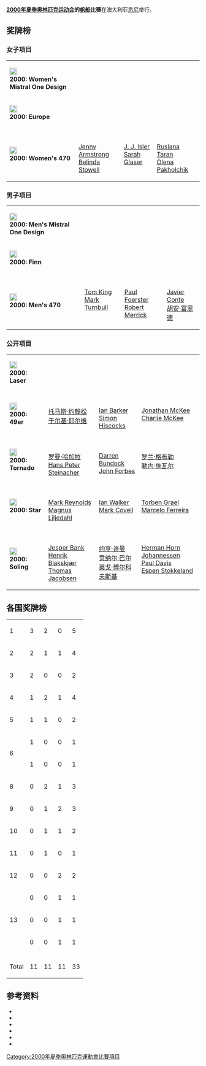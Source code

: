 '''[[2000年夏季奥林匹克运动会|2000年夏季奥林匹克运动会]]的[[帆船|帆船]]比赛'''在澳大利亚[[悉尼|悉尼]]举行。

==奖牌榜==
===女子项目===
{| {{MedalistTable|type=项目}}
 |-
|style="align:center;" | [[File:NO_Class_insigna.png|x20px]]<br>'''2000: Women's Mistral One Design'''
|style="vertical-align:top;"|{{flagIOCmedalist|[[亚历山德拉·森西尼|亚历山德拉·森西尼]]|ITA|2000年夏季}}
|style="vertical-align:top;"|{{flagIOCmedalist|[[阿梅莉·卢克斯|阿梅莉·卢克斯]]|GER|2000年夏季}}
|style="vertical-align:top;"|{{flagIOCmedalist|[[芭芭拉·肯德爾|芭芭拉·肯德爾]]|NZL|2000年夏季}}
|-
|style="align:center;" | [[File:Europe_insigna.png|x20px]]<br>'''2000: Europe'''
|style="vertical-align:top;"|{{flagIOCmedalist|[[Shirley_Robertson|Shirley Robertson]]|GBR|2000年夏季}}
|style="vertical-align:top;"|{{flagIOCmedalist|[[Margriet_Matthijsse|Margriet Matthijsse]]|NED|2000年夏季}}
|style="vertical-align:top;"|{{flagIOCmedalist|[[Serena_Amato|Serena Amato]]|ARG|2000年夏季}}
|-
| style="align:center;" | [[File:470_insigna.png|x20px]]<br>'''2000: Women's 470'''
|style="vertical-align:top;"|{{flagIOCteam|AUS|2000年夏季}}<br>[[Jenny_Armstrong|Jenny Armstrong]]<br>[[Belinda_Stowell|Belinda Stowell]]
|style="vertical-align:top;"|{{flagIOCteam|USA|2000年夏季}}<br>[[J._J._Isler|J. J. Isler]]<br>[[Sarah_Glaser|Sarah Glaser]]
|style="vertical-align:top;"|{{flagIOCteam|UKR|2000年夏季}}<br>[[Ruslana_Taran|Ruslana Taran]]<br>[[Olena_Pakholchik|Olena Pakholchik]]
|}

===男子项目===
{| {{MedalistTable|type=项目}}
|-
|style="align:center;" | [[File:NO_Class_insigna.png|x20px]]<br>'''2000: Men's Mistral One Design'''
|style="vertical-align:top;"|{{flagIOCmedalist|[[Christoph_Sieber|Christoph Sieber]]|AUT|2000年夏季}}
|style="vertical-align:top;"|{{flagIOCmedalist|[[Carlos_Espínola_(sailor)|Carlos Espinola]]|ARG|2000年夏季}}
|style="vertical-align:top;"|{{flagIOCmedalist|[[Aaron_McIntosh|Aaron McIntosh]]|NZL|2000年夏季}}
|-
|style="align:center;" | [[File:Finn_insigna.png|x20px]]<br>'''2000: Finn'''
|style="vertical-align:top;"|{{flagIOCmedalist|[[伊恩·珀西|伊恩·珀西]]|GBR|2000年夏季}}
|style="vertical-align:top;"|{{flagIOCmedalist|[[卢卡·德沃蒂|卢卡·德沃蒂]]|ITA|2000年夏季}}
|style="vertical-align:top;"|{{flagIOCmedalist|[[弗雷德里克·勒夫|弗雷德里克·勒夫]]|SWE|2000年夏季}}
|-
|style="align:center;" | [[File:470_insigna.png|x20px]]<br>'''2000: Men's 470'''
|style="vertical-align:top;"|{{flagIOCteam|AUS|2000年夏季}}<br>[[Tom_King_(sailor)|Tom King]]<br>[[Mark_Turnbull|Mark Turnbull]]
|style="vertical-align:top;"|{{flagIOCteam|USA|2000年夏季}}<br>[[Paul_Foerster|Paul Foerster]]<br>[[Robert_Merrick|Robert Merrick]]
|style="vertical-align:top;"|{{flagIOCteam|ARG|2000年夏季}}<br>[[Javier_Conte|Javier Conte]]<br>[[胡安·富恩德|胡安·富恩德]]
|}

===公开项目===
{| {{MedalistTable|type=项目}}
|-
|style="align:center;" | [[File:Sailing_laser.svg|x20px]]<br>'''2000: Laser'''
|style="vertical-align:top;"|{{flagIOCmedalist|[[Ben_Ainslie|Ben Ainslie]]|GBR|2000年夏季}}
|style="vertical-align:top;"|{{flagIOCmedalist|[[Robert_Scheidt|Robert Scheidt]]|BRA|2000年夏季}}
|style="vertical-align:top;"|{{flagIOCmedalist|[[Michael_Blackburn_(athlete)|Michael Blackburn]]|AUS|2000年夏季}}
|-
|style="align:center;" | [[File:49er_insigna.png|x20px]]<br>'''2000: 49er'''
|style="vertical-align:top;"|{{flagIOCteam|FIN|2000年夏季}}<br>[[托马斯·约翰松_(帆船运动员)|托马斯·约翰松]]<br>[[于尔基·耶尔维|于尔基·耶尔维]]
|style="vertical-align:top;"|{{flagIOCteam|GBR|2000年夏季}}<br>[[Ian_Barker_(sailor)|Ian Barker]]<br>[[Simon_Hiscocks|Simon Hiscocks]]
|style="vertical-align:top;"|{{flagIOCteam|USA|2000年夏季}}<br>[[Jonathan_McKee|Jonathan McKee]]<br>[[Charlie_McKee|Charlie McKee]]
|-
|style="align:center;" | [[File:Tornado_insigna.png|x20px]]<br>'''2000: Tornado'''
|style="vertical-align:top;"|{{flagIOCteam|AUT|2000年夏季}}<br>[[罗曼·哈加拉|罗曼·哈加拉]]<br>[[Hans_Peter_Steinacher|Hans Peter Steinacher]]
|style="vertical-align:top;"|{{flagIOCteam|AUS|2000年夏季}}<br>[[Darren_Bundock|Darren Bundock]]<br>[[John_Forbes_(sailor)|John Forbes]]
|style="vertical-align:top;"|{{flagIOCteam|GER|2000年夏季}}<br>[[罗兰·格布勒|罗兰·格布勒]]<br>[[勒内·施瓦尔|勒内·施瓦尔]]
|-
|style="align:center;" | [[File:NO_Class_insigna.png|x20px]]<br>'''2000: Star'''
|style="vertical-align:top;"|{{flagIOCteam|USA|2000年夏季}}<br>[[Mark_Reynolds_(sailor)|Mark Reynolds]]<br>[[Magnus_Liljedahl|Magnus Liljedahl]]
|style="vertical-align:top;"|{{flagIOCteam|GBR|2000年夏季}}<br>[[Ian_Walker_(sailor)|Ian Walker]]<br>[[Mark_Covell|Mark Covell]]
|style="vertical-align:top;"|{{flagIOCteam|BRA|2000年夏季}}<br>[[Torben_Grael|Torben Grael]]<br>[[Marcelo_Ferreira|Marcelo Ferreira]]
|-
|style="align:center;" | [[File:Soling_insigna.png|x20px]]<br>'''2000: Soling'''
|style="vertical-align:top;"|{{flagIOCteam|DEN|2000年夏季}}<br>[[Jesper_Bank|Jesper Bank]]<br>[[Henrik_Blakskjær|Henrik Blakskjær]]<br>[[Thomas_Jacobsen_(sailor)|Thomas Jacobsen]]
|style="vertical-align:top;"|{{flagIOCteam|GER|2000年夏季}}<br>[[约亨·许曼|约亨·许曼]]<br>[[贡纳尔·巴尔|贡纳尔·巴尔]]<br>[[英戈·博尔科夫斯基|英戈·博尔科夫斯基]]
|style="vertical-align:top;"|{{flagIOCteam|NOR|2000年夏季}}<br>[[Herman_Horn_Johannessen|Herman Horn Johannessen]]<br>[[Paul_Davis_(sailor)|Paul Davis]]<br>[[Espen_Stokkeland|Espen Stokkeland]]
|}

==各国奖牌榜==
{| {{RankedMedalTable}}
|-
| 1 ||align=left| {{flagIOCteam|GBR|2000年夏季}} || 3 || 2 || 0 || 5
|-
| 2 ||align=left| {{flagIOCteam|AUS|2000年夏季}} || 2 || 1 || 1 || 4
|-
| 3 ||align=left| {{flagIOCteam|AUT|2000年夏季}} || 2 || 0 || 0 || 2
|-
| 4 ||align=left| {{flagIOCteam|USA|2000年夏季}} || 1 || 2 || 1 || 4
|-
| 5 ||align=left| {{flagIOCteam|ITA|2000年夏季}} || 1 || 1 || 0 || 2
|-
|rowspan=2| 6 ||align=left| {{flagIOCteam|DEN|2000年夏季}} || 1 || 0 || 0 || 1
|-
|align=left| {{flagIOCteam|FIN|2000年夏季}} || 1 || 0 || 0 || 1
|-
| 8 ||align=left| {{flagIOCteam|GER|2000年夏季}} || 0 || 2 || 1 || 3
|-
| 9 ||align=left| {{flagIOCteam|ARG|2000年夏季}} || 0 || 1 || 2 || 3
|-
| 10 ||align=left| {{flagIOCteam|BRA|2000年夏季}} || 0 || 1 || 1 || 2
|-
| 11 ||align=left| {{flagIOCteam|NED|2000年夏季}} || 0 || 1 || 0 || 1
|-
| 12 ||align=left| {{flagIOCteam|NZL|2000年夏季}} || 0 || 0 || 2 || 2
|-
|rowspan=3| 13 ||align=left| {{flagIOCteam|NOR|2000年夏季}} || 0 || 0 || 1 || 1
|-
|align=left| {{flagIOCteam|SWE|2000年夏季}} || 0 || 0 || 1 || 1
|-
|align=left| {{flagIOCteam|UKR|2000年夏季}} || 0 || 0 || 1 || 1
|-
|- class="sortbottom"
!colspan=2| Total || 11 || 11 || 11 || 33
|}

== 参考资料 ==
* {{cite book|title=The Official Report of the Centennial Olympic Games, Volume I Planning and Organization|publisher=Peachtree Publishers|author=The Atlanta Committee for the Olympic Games|location=Atlanta|year=1997|url=http://la84foundation.org/6oic/OfficialReports/2000/2000v1.pdf|format=PDF|accessdate=2011-09-14|archive-date=2011-08-23|archive-url=https://web.archive.org/web/20110823014631/http://www.la84foundation.org/6oic/OfficialReports/2000/2000v1.pdf|dead-url=no}}
* {{cite book|title=The Official Report of the Centennial Olympic Games, Volume II The Centennial Olympic Games|publisher=Peachtree Publishers|author=The Atlanta Committee for the Olympic Games|location=Atlanta|year=1997|url=http://la84foundation.org/6oic/OfficialReports/2000/2000v2.pdf|format=PDF|accessdate=2011-09-14|archive-date=2011-08-23|archive-url=https://web.archive.org/web/20110823014732/http://www.la84foundation.org/6oic/OfficialReports/2000/2000v2.pdf|dead-url=no}}
* {{cite book|title=The Official Report of the Centennial Olympic Games, Volume III The Competition Results|publisher=Peachtree Publishers|author=The Atlanta Committee for the Olympic Games|location=Atlanta|year=1997|url=http://la84foundation.org/6oic/OfficialReports/2000/2000v3.pdf|format=PDF|accessdate=2011-09-14}}{{dead link|date=十一月 2017 |bot=InternetArchiveBot }}
* {{cite book|title=Canada's Olympic Sailing Legacy, Paris 1924 - Beijing 2008|author=Hugh Drake & [[Paul_Henderson_(sailor)|Paul Henderson]]|publisher=CYA|location=Toronto|year=2009}}
* {{cite web |author=Kubatko, Justin |title=Sailing at the 2000 Atlanta Summer Games |url=http://www.sports-reference.com/olympics/summer/2000/SAI/ |work=Olympics at Sports-Reference.com |publisher=Sports Reference LLC |accessdate=2011-09-17 |archive-url=https://web.archive.org/web/20160930204758/http://www.sports-reference.com/olympics/summer/2000/SAI/ |archive-date=2016-09-30 |dead-url=yes }}
* {{cite web |title=IYRU Olympic Update |url=http://www2.sailing.org/96olympics/ |publisher=ISAF |accessdate=2011-09-18 |deadurl=yes |archiveurl=https://web.archive.org/web/20120402140751/http://www2.sailing.org/96olympics/ |archivedate=2012-04-02 }}

{{2000年夏季奥林匹克运动会比赛项目}}
{{奥林匹克运动会帆船比赛}}

[[Category:2000年夏季奧林匹克運動會比賽項目|Category:2000年夏季奧林匹克運動會比賽項目]]